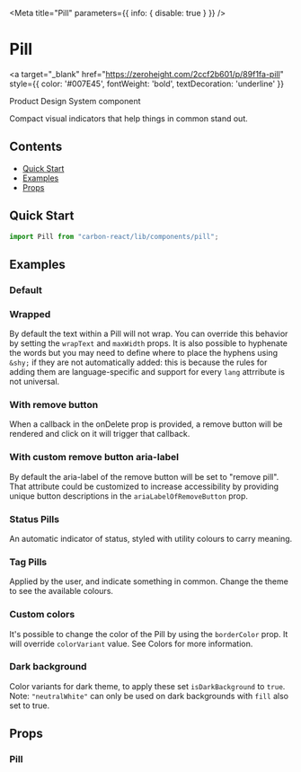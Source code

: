 



<Meta title="Pill" parameters={{ info: { disable: true } }} />

# Pill

<a
  target="_blank"
  href="https://zeroheight.com/2ccf2b601/p/89f1fa-pill"
  style={{ color: '#007E45', fontWeight: 'bold', textDecoration: 'underline' }}
>
  Product Design System component 
</a>

Compact visual indicators that help things in common stand out.

## Contents

- [Quick Start](#quick-start)
- [Examples](#examples)
- [Props](#props)

## Quick Start

```javascript
import Pill from "carbon-react/lib/components/pill";
```

## Examples

### Default

<Canvas>
  <Story name="default" story={stories.Default} />
</Canvas>

### Wrapped

By default the text within a Pill will not wrap. You can override this behavior by setting the `wrapText`
and `maxWidth` props. It is also possible to hyphenate the words but you may need to define where to place
the hyphens using `&shy;` if they are not automatically added: this is because the rules for adding them are
language-specific and support for every `lang` attrribute is not universal.

<Canvas>
  <Story name="wrapped" story={stories.Wrapped} />
</Canvas>

### With remove button

When a callback in the onDelete prop is provided, a remove button will be rendered
and click on it will trigger that callback.

<Canvas>
  <Story name="with remove button" story={stories.WithRemoveButton} />
</Canvas>

### With custom remove button aria-label

By default the aria-label of the remove button will be set to "remove pill".
That attribute could be customized to increase accessibility by providing unique button descriptions
in the `ariaLabelOfRemoveButton` prop.

<Canvas>
  <Story name="with custom remove button aria-label" story={stories.WithCustomRemoveButtonAriaLabel} />
</Canvas>

### Status Pills

An automatic indicator of status, styled with utility colours to carry meaning.

<Canvas>
  <Story name="status" story={stories.Status} />
</Canvas>

### Tag Pills

Applied by the user, and indicate something in common. Change the theme to see the available colours.

<Canvas>
  <Story name="tag" story={stories.Tag} />
</Canvas>

### Custom colors

It's possible to change the color of the Pill by using the `borderColor` prop. It will override `colorVariant` value.
See <LinkTo kind="Documentation/Colors" name="page" story="page">Colors</LinkTo> for more information.

<Canvas>
  <Story name="custom colors" story={stories.CustomColors} />
</Canvas>

### Dark background

Color variants for dark theme, to apply these set `isDarkBackground` to `true`. 
Note: `"neutralWhite"` can only be used on dark backgrounds with `fill` also set to true. 

<Canvas>
  <Story name="dark background" story={stories.DarkBackground} />
</Canvas>

## Props

### Pill

<StyledSystemProps of={Pill} margin noHeader />
